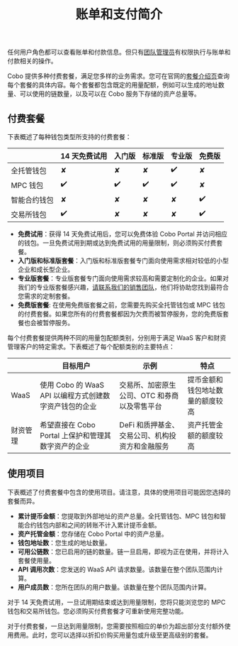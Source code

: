 ﻿---
title: "账单和支付简介"
sidebarTitle: "简介"
---

<Note>任何用户角色都可以查看账单和付款信息。但只有[团队管理员](/cn/portal/organization/roles-and-permissions)有权限执行与账单和付款相关的操作。</Note>


Cobo 提供多种付费套餐，满足您多样的业务需求。您可在官网的[套餐介绍页](https://www.cobo.com/zh/pricing)查询每个套餐的具体内容。每个套餐都包含既定的用量配额，例如可以生成的地址数量、可以使用的链数量，以及可以在 Cobo 服务下存储的资产总量等。


## 付费套餐

下表概述了每种钱包类型所支持的付费套餐：

|                        | 14 天免费试用 | 入门版 | 标准版 | 专业版 | 免费版 |
| ---------------------- | ----------------- | ------- | -------- | ---------- | ---- |
| 全托管钱包      | ✘                 | ✘       | ✘        | ✔️          | ✘    |
| MPC 钱包            | ✔️                 | ✔️       | ✔️        | ✔️          | ✘    |
| 智能合约钱包 | ✘                | ✘       | ✘        | ✘          | ✔️    |
| 交易所钱包       | ✔️                 | ✘       | ✘        | ✘          | ✔️    |

 
- **免费试用**：获得 14 天免费试用后，您可以免费体验 Cobo Portal 并访问相应的钱包。一旦免费试用到期或达到免费试用的用量限制，则必须购买付费套餐。
- **入门版和标准版套餐**：入门版和标准版套餐专门面向使用需求相对较低的小型企业和成长型企业。
- **专业版套餐**：专业版套餐专门面向使用需求较高和需要定制化的企业。如果对我们的专业版套餐感兴趣，[请联系我们的销售团队](https://www.cobo.com/book-demo/?utm_source=product-manual&utm_medium=product&utm_campaign=pricing-plan-intro&utm_content=enterprise-contact-sales)，他们将协助您找到最符合您需求的定制套餐。
- **免费版套餐**: 在使用免费版套餐之前，您需要先购买全托管钱包或 MPC 钱包的付费套餐。如果您所有的付费套餐都因为欠费而被暂停服务，您的免费版套餐也会被暂停服务。

<a name="usage_quota_categories"></a>
每个付费套餐提供两种不同的用量包配额类别，分别用于满足 WaaS 客户和财资管理客户的特定需求。下表概述了每个配额类别的主要特点：

|                     | 目标用户                                                 | 示例                                                     | 特点                                              |
| ------------------- | ------------------------------------------------------------ | ------------------------------------------------------------ | ------------------------------------------------------------ |
| WaaS | 使用 Cobo 的 WaaS API 以编程方式创建数字资产钱包的企业 | 交易所、加密原生公司、OTC 和券商以及零售平台 | 提币金额和钱包地址数量的额度较高
| 财资管理 | 希望直接在 Cobo Portal 上保护和管理其数字资产的企业 | DeFi 和质押基金、交易公司、机构投资方和金融服务 | 资产托管金额的额度较高

## 使用项目

下表概述了付费套餐中包含的使用项目。请注意，具体的使用项目可能因您选择的套餐而异。

- **累计提币金额**：您提取到外部地址的资产总量。全托管钱包、MPC 钱包和智能合约钱包内部和之间的转账不计入累计提币金额。
- **资产托管金额**：您存储在 Cobo Portal 中的资产总量。
- **钱包地址数**：您生成的地址数量。
- **可用公链数**：您已启用的链的数量。链一旦启用，即视为正在使用，并将计入套餐使用量。
- **API 调用次数**：您发送的 WaaS API 请求数量。该数量在整个团队范围内计算。
- **用户成员数**：您所在团队的用户数量。该数量在整个团队范围内计算。

对于 14 天免费试用，一旦试用期结束或达到用量限制，您将只能浏览您的 MPC 钱包和交易所钱包。您必须购买付费套餐才可重新使用完整功能。

对于付费套餐，一旦达到用量限制，您需要按照相应的单价为超出部分支付额外使用费用。此时，您可以选择以折扣价购买用量包或升级至更高级别的套餐。